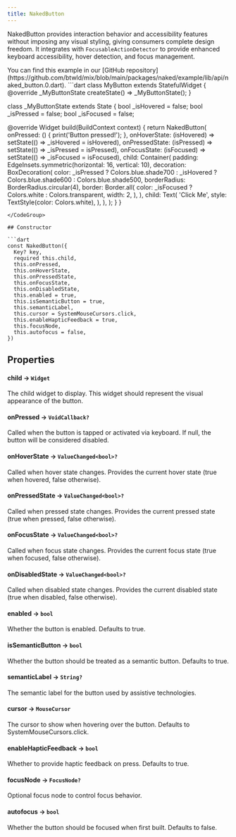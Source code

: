 ```yaml
---
title: NakedButton
---
```


NakedButton provides interaction behavior and accessibility features without imposing any visual styling, giving consumers complete design freedom. It integrates with `FocusableActionDetector` to provide enhanced keyboard accessibility, hover detection, and focus management.


<Info>
  You can find this example in our [GitHub repository](https://github.com/btwld/mix/blob/main/packages/naked/example/lib/api/naked_button.0.dart).
</Info>
<CodeGroup title="NakedButton Usage Example" defaultLanguage="dart">
```dart
class MyButton extends StatefulWidget {
  @override
  _MyButtonState createState() => _MyButtonState();
}

class _MyButtonState extends State<MyButton> {
  bool _isHovered = false;
  bool _isPressed = false;
  bool _isFocused = false;

  @override
  Widget build(BuildContext context) {
    return NakedButton(
      onPressed: () {
        print('Button pressed!');
      },
      onHoverState: (isHovered) => setState(() => _isHovered = isHovered),
      onPressedState: (isPressed) => setState(() => _isPressed = isPressed),
      onFocusState: (isFocused) => setState(() => _isFocused = isFocused),
      child: Container(
        padding: EdgeInsets.symmetric(horizontal: 16, vertical: 10),
        decoration: BoxDecoration(
          color: _isPressed
              ? Colors.blue.shade700
              : _isHovered
                  ? Colors.blue.shade600
                  : Colors.blue.shade500,
          borderRadius: BorderRadius.circular(4),
          border: Border.all(
            color: _isFocused ? Colors.white : Colors.transparent,
            width: 2,
          ),
        ),
        child: Text(
          'Click Me',
          style: TextStyle(color: Colors.white),
        ),
      ),
    );
  }
}
```
</CodeGroup>

## Constructor

```dart
const NakedButton({
  Key? key,
  required this.child,
  this.onPressed,
  this.onHoverState,
  this.onPressedState,
  this.onFocusState,
  this.onDisabledState,
  this.enabled = true,
  this.isSemanticButton = true,
  this.semanticLabel,
  this.cursor = SystemMouseCursors.click,
  this.enableHapticFeedback = true,
  this.focusNode,
  this.autofocus = false,
})
```

## Properties

#### child  → `Widget`
The child widget to display. This widget should represent the visual appearance of the button.

#### onPressed → `VoidCallback?`
Called when the button is tapped or activated via keyboard. If null, the button will be considered disabled.

#### onHoverState → `ValueChanged<bool>?`
Called when hover state changes. Provides the current hover state (true when hovered, false otherwise).

#### onPressedState → `ValueChanged<bool>?`
Called when pressed state changes. Provides the current pressed state (true when pressed, false otherwise).

#### onFocusState → `ValueChanged<bool>?`
Called when focus state changes. Provides the current focus state (true when focused, false otherwise).

#### onDisabledState → `ValueChanged<bool>?`
Called when disabled state changes. Provides the current disabled state (true when disabled, false otherwise).

#### enabled → `bool`
Whether the button is enabled. Defaults to true.

#### isSemanticButton → `bool`
Whether the button should be treated as a semantic button. Defaults to true.

#### semanticLabel → `String?`
The semantic label for the button used by assistive technologies.

#### cursor → `MouseCursor`
The cursor to show when hovering over the button. Defaults to SystemMouseCursors.click.

#### enableHapticFeedback → `bool`
Whether to provide haptic feedback on press. Defaults to true.

#### focusNode → `FocusNode?`
Optional focus node to control focus behavior.

#### autofocus → `bool`
Whether the button should be focused when first built. Defaults to false.